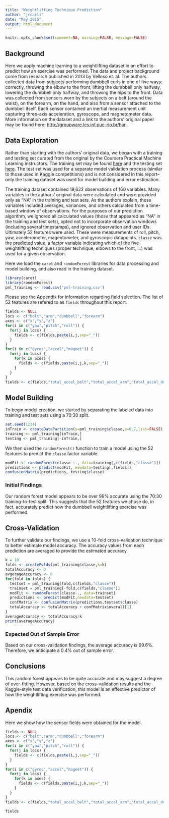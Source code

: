 ```yaml
---
title: "Weightlifting Technique Prediction"
author: "jrcarli"
date: "May 2015"
output: html_document
---
```

```r
knitr::opts_chunk$set(comment=NA, warning=FALSE, message=FALSE)
```

## Background
Here we apply machine learning to a weightlifting dataset in an effort to predict how an exercise was performed. The data and project background come from research published in 2013 by Velloso et. al. The authors collected data from subjects performing dumbbell curls in one of five ways: correctly, throwing the elbow to the front, lifting the dumbbell only halfway, lowering the dumbbell only halfway, and throwing the hips to the front. Data was collected from sensors worn by the subjects on a belt (around the waist), on the forearm, on the hand, and also from a sensor attached to the dumbbell itself. Each sensor contained an inertial measurement unit capturing three-axis acceleration, gyroscope, and magnetometer data. More information on the dataset and a link to the authors' original paper may be found here: [http://groupware.les.inf.puc-rio.br/har](http://groupware.les.inf.puc-rio.br/har).

## Data Exploration
Rather than starting with the authors' original data, we began with a training and testing set curated from the original by the Coursera Practical Machine Learning instructors. The training set may be found [here](https://d396qusza40orc.cloudfront.net/predmachlearn/pml-training.csv) and the testing set [here](https://d396qusza40orc.cloudfront.net/predmachlearn/pml-testing.csv). The test set was used for a separate model validation process (similar to those used in Kaggle competitions) and is not considered in this report--only the training dataset was used for model building and error estimation.

The training dataset contained 19,622 observations of 160 variables. Many variables in the authors' original data were calculated and were provided only as "NA" in the training and test sets. As the authors explain, these variables included averages, variances, and others calculated from a time-based window of observations. For the purposes of our prediction algorithm, we ignored all calculated values (those that appeared as "NA" in the training and test sets), opted not to incorporate observation windows (including several timestamps), and ignored observation and user IDs. Ultimately 52 features were used. These were measurements of roll, pitch, yaw, accelerometer, magentometer, and gyroscopic datapoints. ``classe`` was the predicted value, a factor variable indicating which of the five weightlifting techniques (proper technique, elbows to the front, ...) was used for a given observation.

Here we load the ``caret`` and ``randomForest`` libraries for data processing and model building, and also read in the training dataset.
```r
library(caret)
library(randomForest)
pml_training <- read.csv('pml-training.csv')
```
Please see the Appendix for information regarding field selection. The list of 52 features are refered to as ``fields`` throughout this report. 

```r
fields <- NULL
locs <- c("belt","arm","dumbbell","forearm")
axes <- c("x","y","z")
for(i in c("yaw","pitch","roll")) {
  for(j in locs) {
    fields <- c(fields,paste(i,j,sep="_"))
  }
}
for(i in c("gyros","accel","magnet")) {
  for(j in locs) {
    for(k in axes) {
      fields <- c(fields,paste(i,j,k,sep="_"))
    }
  }
}
fields <- c(fields,"total_accel_belt","total_accel_arm","total_accel_dumbbell","total_accel_forearm")
```

## Model Building
To begin model creation, we started by separating the labeled data into training and test sets using a 70:30 split.
```r
set.seed(1234)
inTrain <- createDataPartition(y=pml_training$classe,p=0.7,list=FALSE)
training <- pml_training[inTrain,]
testing <- pml_training[-inTrain,]
```

We then used the ``randomForest()`` function to train a model using the 52 features to predict the ``classe`` factor variable.
```r
modFit <- randomForest(classe ~., data=training[,c(fields,"classe")])
predictions <- predict(modFit, newdata=testing[,fields])
confusionMatrix(predictions, testing$classe)
```
### Initial Findings
Our random forest model appears to be over 99% accurate using the 70:30 training-to-test split. This suggests that the 52 features we chose do, in fact, accurately predict how the dumbbell weightlifting exercise was performed.

## Cross-Validation
To further validate our findings, we use a 10-fold cross-validation technique to better estimate model accuracy. The accuracy values from each prediction are averaged to provide the estimated accuracy.
```r
k = 10
folds <- createFolds(pml_training$classe,k=k)
totalAccuracy <- 0
avgerageAccuracy <- 0
for(fold in folds) {  
  testset = pml_training[fold,c(fields,"classe")]
  trainset = pml_training[-fold,c(fields,"classe")]
  modFit <- randomForest(classe~., data=trainset)  
  predictions <- predict(modFit,newdata=testset)
  confMatrix <- confusionMatrix(predictions,testset$classe)  
  totalAccuracy <- totalAccuracy + confMatrix$overall[1]
}
averageAccuracy <- totalAccuracy/k
print(averageAccuracy)
```

### Expected Out of Sample Error
Based on our cross-validation findings, the average accuracy is 99.6%. Therefore, we anticipate a 0.4% out of sample error.

## Conclusions
This random forest appears to be quite accurate and may suggest a degree of over-fitting. However, based on the cross-validation results and the Kaggle-style test data verification, this model is an effective predictor of how the weightlifting exercise was performed.

## Apendix
Here we show how the sensor fields were obtained for the model.
```r
fields <- NULL
locs <- c("belt","arm","dumbbell","forearm")
axes <- c("x","y","z")
for(i in c("yaw","pitch","roll")) {
  for(j in locs) {
    fields <- c(fields,paste(i,j,sep="_"))
  }
}
for(i in c("gyros","accel","magnet")) {
  for(j in locs) {
    for(k in axes) {
      fields <- c(fields,paste(i,j,k,sep="_"))
    }
  }
}
fields <- c(fields,"total_accel_belt","total_accel_arm","total_accel_dumbbell","total_accel_forearm")
```
```r
fields
```
